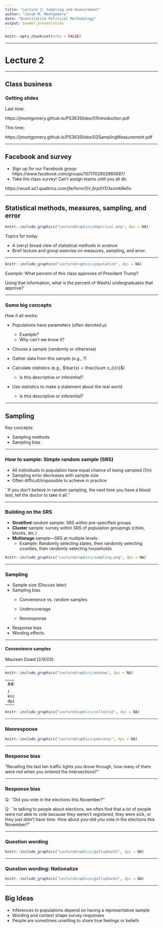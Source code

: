 ```yaml
---
title: "Lecture 2: Sampling and measurement"
author: "Jacob M. Montgomery"
date: "Quantitative Political Methodology"
output: beamer_presentation
---
```


```r
knitr::opts_chunk$set(echo = FALSE)
```



----

# Lecture 2

----


## Class business

### Getting slides

Last time:

https://jmontgomery.github.io/PS363Slides/01Introduction.pdf


This time:

https://jmontgomery.github.io/PS363Slides/02SamplingMeasurement.pdf


----

## Facebook and survey

- Sign up for our Facebook group: https://www.facebook.com/groups/1071702902960687/
- Take the class survey!  Can't assign teams until you all do.

https://wustl.az1.qualtrics.com/jfe/form/SV_6rpSYD3xxmbRe5v

----

## Statistical methods, measures, sampling, and error

```r
knitr::include_graphics("LectureGraphics/empirical.png", dpi = NA)
```

Topics for today

- A (very) broad view of statistical methods in science
- Brief lecture and group exercise on measures, sampling, and error.

----



```r
knitr::include_graphics("LectureGraphics/population", dpi = NA)
```

\pause
*Example*: What percent of this class approves of President Trump?

Using that information, what is the percent of WashU undergraduates that approve?


----

### Some big concepts

How it all works:

- Populations \pause have parameters \pause (often denoted $\mu$)
    - Example? \pause
    - Why can't we know it?
- Choose a sample (randomly or otherwise) \pause
- Gather data from this sample (e.g., ?) \pause
-  Calculate statistics \pause (e.g., $\bar{x} = \frac{\sum x_i}{n}$) \pause
    
    - Is this descriptive or inferential? \pause
- Use statistics to make a statement about the real world \pause

    - Is this descriptive or inferential?

----

## Sampling

Key concepts:

- Sampling methods
- Sampling bias

----


### How to sample: Simple random sample (SRS)

- All individuals in population have equal chance of being sampled ($1/n$) \pause
- Sampling error decreases with sample size \pause
- Often difficult/impossible to achieve in practice \pause

``If you don't believe in random sampling, the next time you have a blood test, tell the doctor to take it all.''


----

### Building on the SRS


- **Stratified** random sample: SRS *within* pre-specified groups  
- **Cluster** sample: survey within SRS of population groupings (cities, blocks, etc.) 
- **Multistage** sample---SRS at multiple levels:
    - Example: Randomly selecting states, then randomly selecting counties, then randomly selecting households

```r
knitr::include_graphics("LectureGraphics/sampling.png", dpi = NA)
```

----

### Sampling


- Sample size (Discuss later)
- Sampling bias
    - Convenience vs. random samples
    
    - Undercoverage
		
    - Nonresponse
- Response bias
- Wording effects


----

#### Convenience samples

Maureen Dowd (2/9/03):
\begin{quote}
Most Americans are willing to give Mr. Bush his war even though they are dubious that it will curb terror. \\
\vspace{10pt}
A CNN online poll shows that 82 percent think going to war with Iraq will provoke another attack on the U.S., as opposed to 13 percent who think it will prevent one.\end{quote}

---


```r
knitr::include_graphics("LectureGraphics/edshow", dpi = NA)
```

---
### Undercoverage

```r
knitr::include_graphics("LectureGraphics/cellonly", dpi = NA)
```

----


```r
knitr::include_graphics("LectureGraphics/cellonly2", dpi = NA)
```

----

### Nonresponse

```r
knitr::include_graphics("LectureGraphics/pewrates", dpi = NA)
```


---- 


### Response bias
	
"Recalling the last ten traffic lights you drove through, how many of them were red when you entered the intersections?'' 

----


### Response bias

Q: ``Did you vote in the elections this November?''  \pause
\vspace{10pt}

Q: ``In talking to people about elections, we often find that a lot of people were not able to vote because they weren't registered, they were sick, or they just didn't have time.
How about you--did you vote in the elections this November?''

----

###  Question wording

```r
knitr::include_graphics("LectureGraphics/gallupbank1", dpi = NA)
```

----

### Question wording: Nationalize

```r
knitr::include_graphics("LectureGraphics/gallupbank2", dpi = NA)
```


----

## Big Ideas

- Inferences to populations depend on having a representative sample
- Wording and context shape survey responses
- People are sometimes unwilling to share true feelings or beliefs

